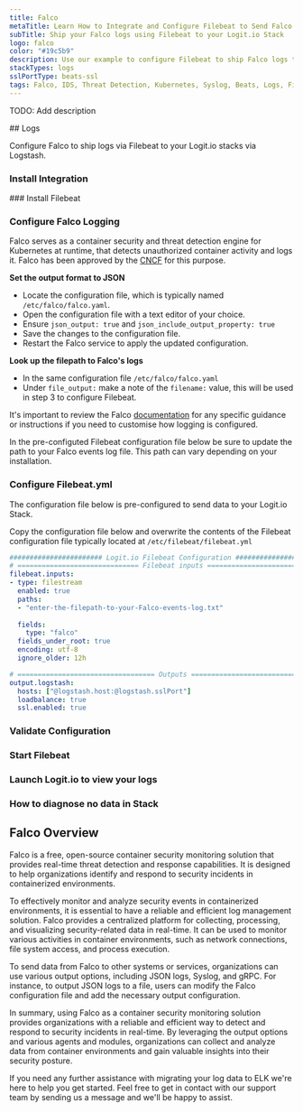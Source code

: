 ```yaml
---
title: Falco
metaTitle: Learn How to Integrate and Configure Filebeat to Send Falco Logs
subTitle: Ship your Falco logs using Filebeat to your Logit.io Stack
logo: falco
color: "#19c5b9"
description: Use our example to configure Filebeat to ship Falco logs to your Logit.io stacks. Configure Filebeat to send Falco logs to Logstash or Elastic.
stackTypes: logs
sslPortType: beats-ssl
tags: Falco, IDS, Threat Detection, Kubernetes, Syslog, Beats, Logs, Filebeat, File, Text, Log Files
---
```


TODO: Add description

<Steps>
  ## Logs

  Configure Falco to ship logs via Filebeat to your Logit.io stacks via Logstash.
  
  ### Install Integration
  <InstallIntegration/>
  ### Install Filebeat

  <InstallFilebeat />

  ### Configure Falco Logging

  Falco serves as a container security and threat detection engine for Kubernetes at runtime, 
  that detects unauthorized container activity and logs it. Falco has been approved 
  by the [CNCF](https://www.cncf.io) for this purpose.

  __Set the output format to JSON__

  - Locate the configuration file, which is typically named `/etc/falco/falco.yaml`.
  - Open the configuration file with a text editor of your choice.
  - Ensure `json_output: true` and `json_include_output_property: true`
  - Save the changes to the configuration file.
  - Restart the Falco service to apply the updated configuration.

  __Look up the filepath to Falco's logs__

  - In the same configuration file `/etc/falco/falco.yaml`
  - Under `file_output:` make a note of the `filename:` value, this will be used in step 3 to configure Filebeat.

  It's important to review the Falco [documentation](https://falco.org/docs/) for any 
  specific guidance or instructions if you need to customise how logging is configured.

  <Callout type="info">
    In the pre-configuted Filebeat configuration file below be sure to update the path 
    to your Falco events log file. This path can vary depending on your installation.
  </Callout>

  ### Configure Filebeat.yml

The configuration file below is pre-configured to send data to your Logit.io Stack.
        
Copy the configuration file below and overwrite the contents of the Filebeat 
configuration file typically located at `/etc/filebeat/filebeat.yml`

```yml copy showLineNumbers /@logstash.host/ /@logstash.sslPort/
####################### Logit.io Filebeat Configuration #########################
# ============================== Filebeat inputs ===============================
filebeat.inputs:
- type: filestream
  enabled: true
  paths:
  - "enter-the-filepath-to-your-Falco-events-log.txt"
  
  fields:
    type: "falco"
  fields_under_root: true
  encoding: utf-8
  ignore_older: 12h

# ================================== Outputs ===================================
output.logstash:
  hosts: ["@logstash.host:@logstash.sslPort"]
  loadbalance: true
  ssl.enabled: true
```

  ### Validate Configuration

  <ValidateBeat beatname="filebeat" />

  ### Start Filebeat

  <StartFilebeat />

  ### Launch Logit.io to view your logs

  <LaunchStack utmMedium="logs" utmCampaign="Falco" source="Falco" />

  ### How to diagnose no data in Stack

  <DiagnoseNoData />

</Steps>

## Falco Overview

Falco is a free, open-source container security monitoring solution that provides 
real-time threat detection and response capabilities. It is designed to help 
organizations identify and respond to security incidents in containerized environments.

To effectively monitor and analyze security events in containerized environments, 
it is essential to have a reliable and efficient log management solution. Falco provides 
a centralized platform for collecting, processing, and visualizing security-related 
data in real-time. It can be used to monitor various activities in container environments, 
such as network connections, file system access, and process execution.

To send data from Falco to other systems or services, organizations can use various 
output options, including JSON logs, Syslog, and gRPC. For instance, to output JSON 
logs to a file, users can modify the Falco configuration file and add the necessary output configuration.

In summary, using Falco as a container security monitoring solution provides organizations 
with a reliable and efficient way to detect and respond to security incidents in real-time. 
By leveraging the output options and various agents and modules, organizations can collect 
and analyze data from container environments and gain valuable insights into their security posture.

If you need any further assistance with migrating your log data to ELK we're here to help 
you get started. Feel free to get in contact with our support team by sending us a 
message <IntercomButton text="via live chat" /> and we'll be happy to assist.